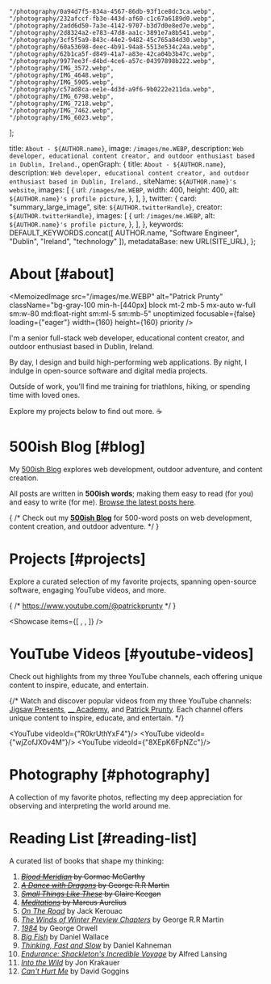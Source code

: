 
    "/photography/0a94d7f5-834a-4567-86db-93f1ce8dc3ca.webp",
    "/photography/232afccf-fb3e-443d-af60-c1c67a6189d0.webp",
    "/photography/2add6d50-7a3e-4142-9707-b3d7d0e8ed7e.webp",
    "/photography/2d8324a2-e783-47d8-aa1c-3891e7a8b541.webp",
    "/photography/3cf5f5a9-843c-44e2-9482-45c765a84d30.webp",
    "/photography/60a53698-deec-4b91-94a8-5513e534c24a.webp",
    "/photography/62b1ca5f-d849-41a7-a83e-42ca04b3b47c.webp",
    "/photography/9977ee3f-d4bd-4ce6-a57c-04397898b222.webp",
    "/photography/IMG_3572.webp",
    "/photography/IMG_4648.webp",
    "/photography/IMG_5905.webp",
    "/photography/c57ad8ca-ee1e-4d3d-a9f6-9b0222e211da.webp",
    "/photography/IMG_6798.webp",
    "/photography/IMG_7218.webp",
    "/photography/IMG_7462.webp",
    "/photography/IMG_6023.webp",
];

  title: `About - ${AUTHOR.name}`,
  image: `/images/me.WEBP`,
  description: `Web developer, educational content creator, and outdoor enthusiast based in Dublin, Ireland.`,
  openGraph: {
    title: `About - ${AUTHOR.name}`,
    description: `Web developer, educational content creator, and outdoor enthusiast based in Dublin, Ireland.`,
    siteName: `${AUTHOR.name}'s website`,
    images: [
      {
        url: `/images/me.WEBP`,
        width: 400,
        height: 400,
        alt: `${AUTHOR.name}'s profile picture`,
      },
    ],
  },
  twitter: {
    card: "summary_large_image",
    site: `${AUTHOR.twitterHandle}`,
    creator: `${AUTHOR.twitterHandle}`,
    images: [
      {
        url: `/images/me.WEBP`,
        alt: `${AUTHOR.name}'s profile picture`,
      },
    ],
  },
  keywords: DEFAULT_KEYWORDS.concat([
    AUTHOR.name,
    "Software Engineer",
    "Dublin",
    "Ireland",
    "technology"
  ]),
  metadataBase: new URL(SITE_URL),
};

# About [#about]

<MemoizedImage
src="/images/me.WEBP"
alt="Patrick Prunty"
className="bg-gray-100 min-h-[440px] block mt-2 mb-5 mx-auto w-full sm:w-80 md:float-right sm:ml-5 sm:mb-5"
unoptimized
focusable={false}
loading={"eager"}
width={160}
height={160}
priority
/>

I'm a senior full-stack web developer, educational content creator, and outdoor enthusiast based in Dublin, Ireland.

By day, I design and build high-performing web applications. By night, I indulge in open-source software and digital media projects.

Outside of work, you'll find me training for triathlons, hiking, or spending time with loved ones.

Explore my projects below to find out more. ☕️

# 500ish Blog [#blog]

My [500ish Blog](/) explores web development, outdoor adventure, and content creation.

All posts are written in **500ish words**; making them easy to read (for you) and
                                           easy to write (for me). [Browse the latest posts here](/).

{
/*
Check out my [**500ish Blog**](/) for 500-word posts on web development, content creation, and outdoor adventure.
*/
}

# Projects [#projects]

Explore a curated selection of my favorite projects, spanning open-source software, engaging YouTube videos, and more.

{
/*
https://www.youtube.com/@patrickprunty
*/
}

<Showcase items={[
<ProjectCard
  key="jigsaw-presents"
  imagePath="/images/projects/jigsaw-presents.webp"
  title="Jigsaw Presents"
  description="A YouTube channel providing insight into trending films and television series through video essays."
  url="https://www.youtube.com/channel/UCx8iHEGQMyeInLgPQ81-EJA?sub_confirmation=1"
/>,
<ProjectCard
  key="samwise"
  imagePath="/images/projects/samwise-v2.png"
  title="Samwise"
  description="A high-performance open-source digital blog and portfolio starter template built with Next.js 15."
  url="https://samwise.wtf"
/>,
<ProjectCard
  key="samwise"
  imagePath="/images/projects/tmplate.png"
  title="tmplate.xyz"
  description="An open-source application showcasing Polymorphic Web Design and built with Next.js 15."
  url="https://tmplate.xyz/"
/>
]} />

# YouTube Videos [#youtube-videos]

Check out highlights from my three YouTube channels, each offering unique content to inspire, educate, and entertain.

{/*
Watch and discover popular videos from my three YouTube channels: [Jigsaw Presents](), [__ Academy](), and
[Patrick Prunty](). Each channel offers unique content to inspire, educate, and entertain.
*/}

<YouTube videoId={"R0krUthYxF4"}/>
<YouTube videoId={"wjZofJX0v4M"}/>
<YouTube videoId={"8XEpK6FpNZc"}/>

# Photography [#photography]

A collection of my favorite photos, reflecting my deep appreciation for observing and interpreting the world around me.

<PhotoGrid images={photographyImages} />

# Reading List [#reading-list]

A curated list of books that shape my thinking:

1. ~~*[Blood Meridian](https://en.wikipedia.org/wiki/Blood_Meridian)* by Cormac McCarthy~~
2. ~~*[A Dance with Dragons](https://en.wikipedia.org/wiki/A_Dance_with_Dragons)* by George R.R Martin~~
3. ~~[*Small Things Like These*](https://en.wikipedia.org/wiki/Small_Things_Like_These) by Claire Keegan~~
4. ~~[*Meditations*](https://en.wikipedia.org/wiki/Meditations) by Marcus Aurelius~~
5. [*On The Road*](https://en.wikipedia.org/wiki/On_the_Road) by Jack Kerouac
6. [*The Winds of Winter Preview Chapters*](/downloads/The%20Winds%20of%20Winter%20(Preview%20Chapters)%20-%20by%20George%20R.R%20Martin%20Compiled%20by%20Patrick%20P.pdf) by George R.R Martin
7. [*1984*](https://en.wikipedia.org/wiki/Nineteen_Eighty-Four) by George Orwell
8. [*Big Fish*](https://en.wikipedia.org/wiki/Big_Fish) by Daniel Wallace
9. [*Thinking, Fast and Slow*](https://en.wikipedia.org/wiki/Thinking,_Fast_and_Slow) by Daniel Kahneman
10. [*Endurance: Shackleton's Incredible Voyage*](https://en.wikipedia.org/wiki/Endurance:_Shackleton%27s_Incredible_Voyage) by Alfred Lansing
11. [*Into the Wild*](https://en.wikipedia.org/wiki/Into_the_Wild_(book)) by Jon Krakauer
12. [*Can't Hurt Me*](https://en.wikipedia.org/wiki/Can%27t_Hurt_Me) by David Goggins